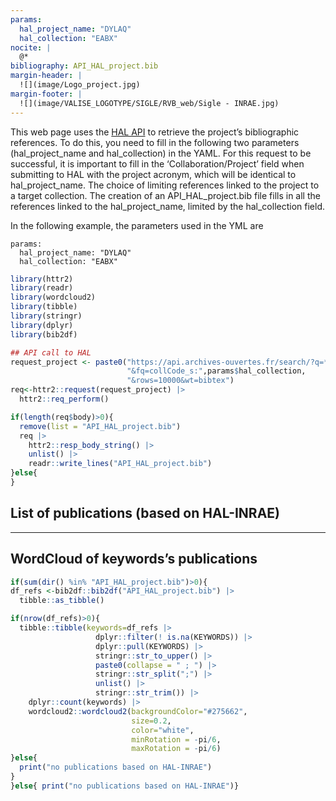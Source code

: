 ```yaml
---
params:
  hal_project_name: "DYLAQ"
  hal_collection: "EABX"
nocite: |
  @*
bibliography: API_HAL_project.bib
margin-header: |
  ![](image/Logo_project.jpg)
margin-footer: |
  ![](image/VALISE_LOGOTYPE/SIGLE/RVB_web/Sigle - INRAE.jpg)
---
```


This web page uses the [HAL API](https://api.archives-ouvertes.fr/docs) to retrieve the project's bibliographic references. To do this, you need to fill in the following two parameters (hal_project_name and hal_collection) in the YAML.
For this request to be successful, it is important to fill in the 'Collaboration/Project' field when submitting to HAL with the project acronym, which will be identical to hal_project_name. The choice of limiting references linked to the project to a target collection.
The creation of an API_HAL_project.bib file fills in all the references linked to the hal_project_name, limited by the hal_collection field.

In the following example, the parameters used in the YML are
```
params:
  hal_project_name: "DYLAQ"
  hal_collection: "EABX"
```


```r
library(httr2)
library(readr)
library(wordcloud2)
library(tibble)
library(stringr)
library(dplyr)
library(bib2df)

## API call to HAL
request_project <- paste0("https://api.archives-ouvertes.fr/search/?q=*","&fq=collaboration_s:",params$hal_project_name,
                          "&fq=collCode_s:",params$hal_collection,
                          "&rows=10000&wt=bibtex")
req<-httr2::request(request_project) |>
  httr2::req_perform() 

if(length(req$body)>0){
  remove(list = "API_HAL_project.bib")
  req |> 
    httr2::resp_body_string() |>
    unlist() |>
    readr::write_lines("API_HAL_project.bib")
}else{
}
```



## List of publications (based on HAL-INRAE)

::: {#refs}
:::

---

## WordCloud of keywords's publications

```r
if(sum(dir() %in% "API_HAL_project.bib")>0){
df_refs <-bib2df::bib2df("API_HAL_project.bib") |> 
  tibble::as_tibble()

if(nrow(df_refs)>0){
  tibble::tibble(keywords=df_refs |> 
                   dplyr::filter(! is.na(KEYWORDS)) |> 
                   dplyr::pull(KEYWORDS) |> 
                   stringr::str_to_upper() |> 
                   paste0(collapse = " ; ") |> 
                   stringr::str_split(";") |> 
                   unlist() |> 
                   stringr::str_trim()) |> 
    dplyr::count(keywords) |> 
    wordcloud2::wordcloud2(backgroundColor="#275662",
                           size=0.2,
                           color="white",
                           minRotation = -pi/6,
                           maxRotation = -pi/6)
}else{
  print("no publications based on HAL-INRAE")
}
}else{ print("no publications based on HAL-INRAE")}
```



